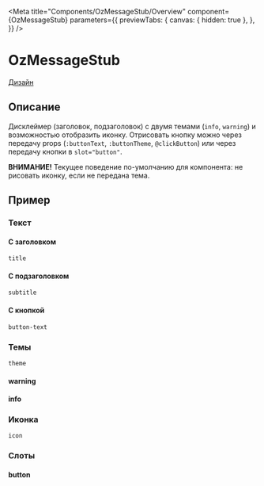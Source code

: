 
<Meta title="Components/OzMessageStub/Overview"
      component={OzMessageStub}
      parameters={{
        previewTabs: {
          canvas: { hidden: true },
        },
      }}
/>

# OzMessageStub

[Дизайн](https://www.figma.com/file/F7liVaQiHzkojA2NM1ztIJ/02.-Core---UI-Components?node-id=4336%3A5798)

## Описание

Дисклеймер (заголовок, подзаголовок) с двумя темами (`info`, `warning`) и возможностью отобразить иконку.
Отрисовать кнопку можно через передачу props (`:buttonText`, `:buttonTheme`, `@clickButton`) или через передачу
кнопки в `slot="button"`.

**ВНИМАНИЕ!**
Текущее поведение по-умолчанию для компонента: не рисовать иконку, если не передана тема.

## Пример

### Текст

#### С заголовком

`title`

<Canvas>
  <Story id="components-ozmessagestub-stories--title"/>
</Canvas>

#### С подзаголовком

`subtitle`

<Canvas>
  <Story id="components-ozmessagestub-stories--subtitle"/>
</Canvas>

#### С кнопкой

`button-text`

<Canvas>
  <Story id="components-ozmessagestub-stories--button-text"/>
</Canvas>

### Темы

`theme`

#### warning

<Canvas>
  <Story id="components-ozmessagestub-stories--theme-warning"/>
</Canvas>

#### info

<Canvas>
  <Story id="components-ozmessagestub-stories--theme-info"/>
</Canvas>

### Иконка

`icon`

<Canvas>
  <Story id="components-ozmessagestub-stories--icon"/>
  <Story id="components-ozmessagestub-stories--icon-color"/>
</Canvas>


### Слоты

#### button

<Canvas>
  <Story id="components-ozmessagestub-stories--slot-button"/>
</Canvas>
